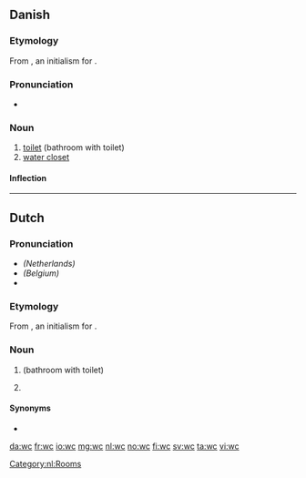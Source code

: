 {{also|WC|w/c|w.-c.}}
==Danish==

===Etymology===
From {{etyl|en|da}} {{m|en|WC}}, an initialism for {{m|en|water closet}}.

===Pronunciation===
* {{IPA|/veːseː/|[ˈveːˀˌseːˀ]|lang=da}}

===Noun===
{{da-noun|stem=wc'|et|er}}

# [[toilet]] (bathroom with toilet)
# [[water closet]]

====Inflection====
{{da-noun-infl|stem=wc'|et|er||wc's}}

----

==Dutch==

===Pronunciation===
* ''(Netherlands)'' {{IPA|/ʋeɪ̯ˈseɪ̯/|lang=nl}}
* ''(Belgium)'' {{IPA|/weːˈseː/|lang=nl}}
* {{audio|Nl-wc.ogg|Audio|lang=nl}}

===Etymology===
From {{der|nl|en|WC}}, an initialism for {{m|en|water closet}}.

===Noun===
{{nl-noun|m|-'s|wc'tje}}

# {{l|en|toilet}} (bathroom with toilet)
# {{l|en|water closet}}

====Synonyms====
* {{l|nl|toilet}}

[[Category:nl:Rooms]]

[[da:wc]]
[[fr:wc]]
[[io:wc]]
[[mg:wc]]
[[nl:wc]]
[[no:wc]]
[[fi:wc]]
[[sv:wc]]
[[ta:wc]]
[[vi:wc]]